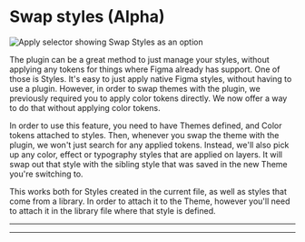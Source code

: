 # Swap styles (Alpha)

![Apply selector showing Swap Styles as an option](/swap-styles.png)

The plugin can be a great method to just manage your styles, without applying any tokens for things where Figma already has support. One of those is Styles. It's easy to just apply native Figma styles, without having to use a plugin. However, in order to swap themes with the plugin, we previously required you to apply color tokens directly. We now offer a way to do that without applying color tokens.

In order to use this feature, you need to have Themes defined, and Color tokens attached to styles. Then, whenever you swap the theme with the plugin, we won't just search for any applied tokens. Instead, we'll also pick up any color, effect or typography styles that are applied on layers. It will swap out that style with the sibling style that was saved in the new Theme you're switching to.

This works both for Styles created in the current file, as well as styles that come from a library. In order to attach it to the Theme, however you'll need to attach it in the library file where that style is defined.

---


<ReactPlayer
  muted
  width="100%"
  height="auto"
  loop
  playing
  controls
  url="/swap-styles.mp4"
/>

---